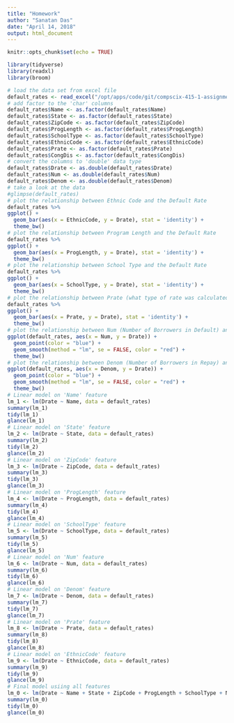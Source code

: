 ```yaml
---
title: "Homework"
author: "Sanatan Das"
date: "April 14, 2018"
output: html_document
---
```


```r
knitr::opts_chunk$set(echo = TRUE)
```

```r
library(tidyverse)
library(readxl)
library(broom)
```

```r
# load the data set from excel file
default_rates <- read_excel("/opt/apps/code/git/compscix-415-1-assignments/data/peps3xx.xls")
# add factor to the 'char' columns
default_rates$Name <- as.factor(default_rates$Name)
default_rates$State <- as.factor(default_rates$State)
default_rates$ZipCode <- as.factor(default_rates$ZipCode)
default_rates$ProgLength <- as.factor(default_rates$ProgLength)
default_rates$SchoolType <- as.factor(default_rates$SchoolType)
default_rates$EthnicCode <- as.factor(default_rates$EthnicCode)
default_rates$Prate <- as.factor(default_rates$Prate)
default_rates$CongDis <- as.factor(default_rates$CongDis)
# convert the columns to 'double' data type
default_rates$Drate <- as.double(default_rates$Drate)
default_rates$Num <- as.double(default_rates$Num)
default_rates$Denom <- as.double(default_rates$Denom)
# take a look at the data
#glimpse(default_rates)
# plot the relationship between Ethnic Code and the Default Rate
default_rates %>% 
ggplot() + 
  geom_bar(aes(x = EthnicCode, y = Drate), stat = 'identity') +
  theme_bw()
# plot the relationship between Program Length and the Default Rate
default_rates %>% 
ggplot() + 
  geom_bar(aes(x = ProgLength, y = Drate), stat = 'identity') +
  theme_bw()
# plot the relationship between School Type and the Default Rate
default_rates %>% 
ggplot() + 
  geom_bar(aes(x = SchoolType, y = Drate), stat = 'identity') +
  theme_bw()
# plot the relationship between Prate (what type of rate was calculated for the institution.) and the Default Rate
default_rates %>% 
ggplot() + 
  geom_bar(aes(x = Prate, y = Drate), stat = 'identity') +
  theme_bw()
# plot the relationship between Num (Number of Borrowers in Default) and the Default Rate
ggplot(default_rates, aes(x = Num, y = Drate)) +
  geom_point(color = "blue") + 
  geom_smooth(method = "lm", se = FALSE, color = "red") + 
  theme_bw()
# plot the relationship between Denom (Number of Borrowers in Repay) and the Default Rate
ggplot(default_rates, aes(x = Denom, y = Drate)) +
  geom_point(color = "blue") + 
  geom_smooth(method = "lm", se = FALSE, color = "red") + 
  theme_bw()
# Linear model on 'Name' feature
lm_1 <- lm(Drate ~ Name, data = default_rates)
summary(lm_1)
tidy(lm_1)
glance(lm_1)
# Linear model on 'State' feature
lm_2 <- lm(Drate ~ State, data = default_rates)
summary(lm_2)
tidy(lm_2)
glance(lm_2)
# Linear model on 'ZipCode' feature
lm_3 <- lm(Drate ~ ZipCode, data = default_rates)
summary(lm_3)
tidy(lm_3)
glance(lm_3)
# Linear model on 'ProgLength' feature
lm_4 <- lm(Drate ~ ProgLength, data = default_rates)
summary(lm_4)
tidy(lm_4)
glance(lm_4)
# Linear model on 'SchoolType' feature
lm_5 <- lm(Drate ~ SchoolType, data = default_rates)
summary(lm_5)
tidy(lm_5)
glance(lm_5)
# Linear model on 'Num' feature
lm_6 <- lm(Drate ~ Num, data = default_rates)
summary(lm_6)
tidy(lm_6)
glance(lm_6)
# Linear model on 'Denom' feature
lm_7 <- lm(Drate ~ Denom, data = default_rates)
summary(lm_7)
tidy(lm_7)
glance(lm_7)
# Linear model on 'Prate' feature
lm_8 <- lm(Drate ~ Prate, data = default_rates)
summary(lm_8)
tidy(lm_8)
glance(lm_8)
# Linear model on 'EthnicCode' feature
lm_9 <- lm(Drate ~ EthnicCode, data = default_rates)
summary(lm_9)
tidy(lm_9)
glance(lm_9)
# Final model usiing all features
lm_0 <- lm(Drate ~ Name + State + ZipCode + ProgLength + SchoolType + Num + Denom + Prate + EthnicCode, data = default_rates)
summary(lm_0)
tidy(lm_0)
glance(lm_0)


```

